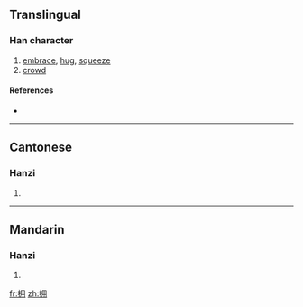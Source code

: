 {{also|擁}}
==Translingual==

===Han character===
{{Han char|rn=64|rad=手|as=05|sn=8|four=|canj=手月手 (QBQ)}}

# [[embrace]], [[hug]], [[squeeze]]
# [[crowd]]

====References====
* {{Han ref|kx=0427.161|hdz=31855.060|uh=62E5|ud=25317}}

----

==Cantonese==

===Hanzi===
{{yue-hanzi|jyut=|y=yung2|tra=擁}}

# {{defn|Cantonese|sort=手05}}

----

==Mandarin==

===Hanzi===
{{cmn-hanzi|tra=擁|pin=[[yǒng]] ([[yong3]]),[[yōng]] ([[yong1]])|wg=yung<sup>3</sup>}}

# {{defn|Mandarin|sort=手05}}

[[fr:拥]]
[[zh:拥]]